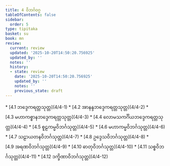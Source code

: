 ```yaml
---
title: 4 ဝိဘင်္ဂဝဂ္ဂ
tableOfContents: false
sidebar:
  order: 5
type: tipitaka
basket: su
book: mn
review:
  current: review
  updated: '2025-10-20T14:50:20.756925'
  updated_by: ''
  notes: ''
  history:
  - state: review
    date: '2025-10-20T14:50:20.756925'
    updated_by: ''
    notes: ''
    previous_state: draft
---
```



<DynamicBreadcrumb />


<ReviewStatus review={frontmatter.review} showDetails={true} />

<HypothesisAnnotation frontmatter={frontmatter} />



<TableOfContents book="mn" section="4">
* [4.1 ဘဒ္ဒေကရတ္တသုတ္တ](4/4-1)
* [4.2 အာနန္ဒဘဒ္ဒေကရတ္တသုတ္တ](4/4-2)
* [4.3 မဟာကစ္စာနဘဒ္ဒေကရတ္တသုတ္တ](4/4-3)
* [4.4 လောမသကင်္ဂိယဘဒ္ဒေကရတ္တသုတ္တ](4/4-4)
* [4.5 စူဠကမ္မဝိဘင်္ဂသုတ္တ](4/4-5)
* [4.6 မဟာကမ္မဝိဘင်္ဂသုတ္တ](4/4-6)
* [4.7 သဠာယတနဝိဘင်္ဂသုတ္တ](4/4-7)
* [4.8 ဥဒ္ဒေသဝိဘင်္ဂသုတ္တ](4/4-8)
* [4.9 အရဏဝိဘင်္ဂသုတ္တ](4/4-9)
* [4.10 ဓာတုဝိဘင်္ဂသုတ္တ](4/4-10)
* [4.11 သစ္စဝိဘင်္ဂသုတ္တ](4/4-11)
* [4.12 ဒက္ခိဏာဝိဘင်္ဂသုတ္တ](4/4-12)
</TableOfContents>